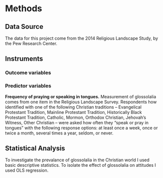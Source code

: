# Methods {.unnumbered}

## Data Source

The data for this project come from the 2014 Religious Landscape Study, by the Pew Research Center.

## Instruments

### Outcome variables

### Predictor variables

**Frequency of praying or speaking in tongues.** Measurement of glossolalia comes from one item in the Religious Landscape Survey. Respondents how identified with one of the following Christian traditions -- Evangelical Protestant Tradition, Mainline Protestant Tradition, Historically Black Protestant Tradition, Catholic, Mormon, Orthodox Christian, Jehovah's Witness, Other Christian -- were asked how often they "speak or pray in tongues" with the following response options: at least once a week, once or twice a month, several times a year, seldom, or never.

## Statistical Analysis

To investigate the prevalance of glossolalia in the Christian world I used basic descriptive statistics. To isolate the effect of glossolalia on attitudes I used OLS regression.
